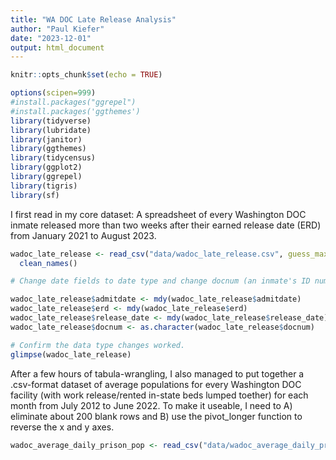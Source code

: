 ```yaml
---
title: "WA DOC Late Release Analysis"
author: "Paul Kiefer"
date: "2023-12-01"
output: html_document
---
```


```r
knitr::opts_chunk$set(echo = TRUE)
```


```r
options(scipen=999)
#install.packages("ggrepel")
#install.packages('ggthemes')
library(tidyverse)
library(lubridate)
library(janitor)
library(ggthemes)
library(tidycensus)
library(ggplot2)
library(ggrepel)
library(tigris)
library(sf)
```

I first read in my core dataset: A spreadsheet of every Washington DOC inmate released more than two weeks after their earned release date (ERD) from January 2021 to August 2023.

```r
wadoc_late_release <- read_csv("data/wadoc_late_release.csv", guess_max = 1683) |>
  clean_names()

# Change date fields to date type and change docnum (an inmate's ID number) to a character type.

wadoc_late_release$admitdate <- mdy(wadoc_late_release$admitdate)
wadoc_late_release$erd <- mdy(wadoc_late_release$erd)
wadoc_late_release$release_date <- mdy(wadoc_late_release$release_date)
wadoc_late_release$docnum <- as.character(wadoc_late_release$docnum)
```

```r
# Confirm the data type changes worked.
glimpse(wadoc_late_release)
```
After a few hours of tabula-wrangling, I also managed to put together a .csv-format dataset of average populations for every Washington DOC facility (with work release/rented in-state beds lumped toether) for each month from July 2012 to June 2022. To make it useable, I need to A) eliminate about 200 blank rows and B) use the pivot_longer function to reverse the x and y axes. 
```r
wadoc_average_daily_prison_pop <- read_csv("data/wadoc_average_daily_prison_pop.csv", n_max = 17) 
```


